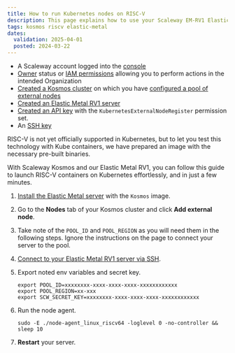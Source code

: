 ```yaml
---
title: How to run Kubernetes nodes on RISC-V
description: This page explains how to use your Scaleway EM-RV1 Elastic Metal server as a Kosmos Kubernetes node
tags: kosmos riscv elastic-metal
dates:
  validation: 2025-04-01
  posted: 2024-03-22
---
```



<Requirements />

 - A Scaleway account logged into the [console](https://account.scaleway.com/?service=elements)
 - [Owner](/iam/concepts/#owner) status or [IAM permissions](/iam/concepts/#permission) allowing you to perform actions in the intended Organization
 - [Created a Kosmos cluster](/kubernetes/how-to/create-kosmos-cluster/) on which you have [configured a pool of external nodes](/kubernetes/how-to/edit-kosmos-cluster/#how-to-configure-external-nodes-to-join-the-cluster)
 - [Created an Elastic Metal RV1 server](/elastic-metal/how-to/create-server/)
 - [Created an API key](/iam/how-to/create-api-keys/) with the `KubernetesExternalNodeRegister` permission set.
 - An [SSH key](/organizations-and-projects/how-to/create-ssh-key/)

RISC-V is not yet officially supported in Kubernetes, but to let you test this technology with Kube containers, we have prepared an image with the necessary pre-built binaries.

With Scaleway Kosmos and our Elastic Metal RV1, you can follow this guide to launch RISC-V containers on Kubernetes effortlessly, and in just a few minutes.

1. [Install the Elastic Metal server](/elastic-metal/how-to/install-server/) with the `Kosmos` image.
2. Go to the **Nodes** tab of your Kosmos cluster and click **Add external node**.
3. Take note of the `POOL_ID` and `POOL_REGION` as you will need them in the following steps. Ignore the instructions on the page to connect your server to the pool.

4. [Connect to your Elastic Metal RV1 server via SSH](/elastic-metal/how-to/connect-to-server/).
5. Export noted env variables and secret key.

    ```
    export POOL_ID=xxxxxxxx-xxxx-xxxx-xxxx-xxxxxxxxxxxx
    export POOL_REGION=xx-xxx
    export SCW_SECRET_KEY=xxxxxxxx-xxxx-xxxx-xxxx-xxxxxxxxxxxx
    ```

6. Run the node agent.

    ```
    sudo -E ./node-agent_linux_riscv64 -loglevel 0 -no-controller && sleep 10

7. **Restart** your server.